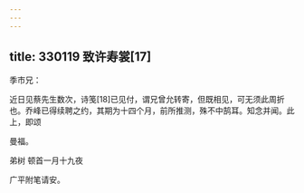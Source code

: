 ```yaml
---
---
---
```

title: 330119 致许寿裳[17]
---




季巿兄：

近日见蔡先生数次，诗笺[18]已见付，谓兄曾允转寄，但既相见，可无须此周折也。乔峰已得续聘之约，其期为十四个月，前所推测，殊不中鹄耳。知念并闻。此上，即颂

曼福。

弟树 顿首一月十九夜

广平附笔请安。